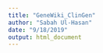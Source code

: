 ```yaml
---
title: "GeneWiki_ClinGen"
author: "Sabah Ul-Hasan"
date: "9/18/2019"
output: html_document
---
```


```r


```


